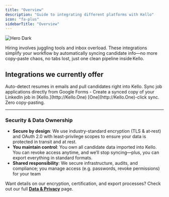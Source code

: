 ```yaml
---
title: "Overview"
description: "Guide to integrating different platforms with Kello"
icon: "fa-plus"
sidebarTitle: "Overview"
---
```


<img
  className="hidden dark:block"
  src="/images/hero-dark.png"
  alt="Hero Dark"
/>

Hiring involves juggling tools and inbox overload. These integrations simplify your workflow by automatically syncing candidate info—no more copy-paste chaos, no tabs lost, just one clean pipeline inside Kello.

## Integrations we currently offer

<CardGroup cols={2}>
  <Card title="Gmail Inbox" icon="envelope" href="/integrations/gmail">
    Auto-detect resumes in emails and pull candidates right into Kello.
  </Card>
  <Card title="Google Forms" icon="rectangle-list" href="/integrations/google_forms">
    Sync job applications directly from Google Forms
  </Card>
  <Card title="LinkedIn Easy Apply" icon="linkedin" href="/integrations/linkedin_easy_apply">
    - Create a synced copy of your LinkedIn job in [Kello.](http://Kello.One) [One](http://Kello.One)-click sync. Zero copy-pasting.
  </Card>
</CardGroup>

---

### Security & Data Ownership

- **Secure by design**: We use industry-standard encryption (TLS & at‑rest) and OAuth 2.0 with least-privilege scopes to ensure your data is protected in transit and at rest.
- **You maintain control**: You own all candidate data imported into Kello. You can revoke access anytime, and we’ll stop syncing—plus, you can export everything in standard formats.
- **Shared responsibility**: We secure infrastructure, audits, and compliance; you manage access (e.g. passwords, revoke permissions) for your team

Want details on our encryption, certification, and export processes? Check out our full [**Data & Privacy**](https://kello.ai/privacy-policy) page.